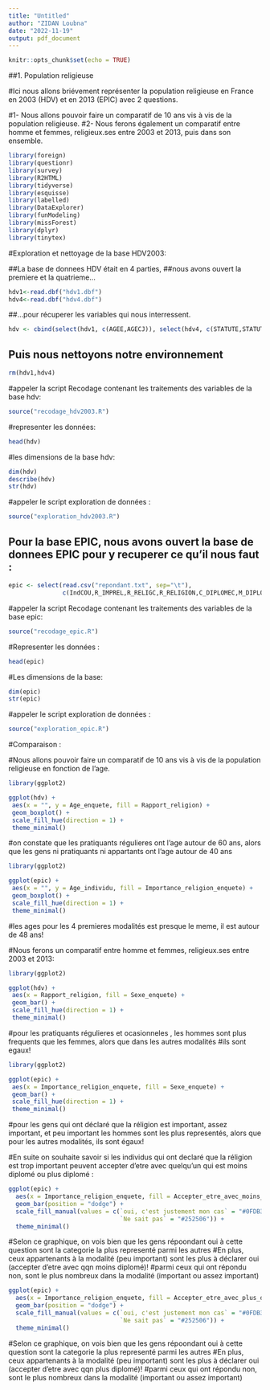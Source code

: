 ---
title: "Untitled"
author: "ZIDAN Loubna"
date: "2022-11-19"
output: pdf_document
---

```{r setup, include=FALSE}
knitr::opts_chunk$set(echo = TRUE)
```

##1. Population religieuse 

#Ici nous allons briévement représenter la population religieuse en France en 2003 (HDV) et en 2013 (EPIC) avec 2 questions. 

#1- Nous allons pouvoir faire un comparatif de 10 ans vis à vis de la population religieuse. 
#2- Nous ferons également un comparatif entre homme et femmes, religieux.ses entre 2003 et 2013, puis dans son ensemble.

```{r, include=FALSE}
library(foreign)
library(questionr)
library(survey)
library(R2HTML)
library(tidyverse)
library(esquisse)
library(labelled)
library(DataExplorer)
library(funModeling)
library(missForest)
library(dplyr)
library(tinytex)
```

#Exploration et nettoyage de la base HDV2003: 

##La base de donnees HDV était en 4 parties, 
##nous avons ouvert la premiere et la quatrieme...

```{r, include=FALSE}
hdv1<-read.dbf("hdv1.dbf")
hdv4<-read.dbf("hdv4.dbf")
```

##...pour récuperer les variables qui nous interressent.

```{r, include=FALSE}
hdv <- cbind(select(hdv1, c(AGEE,AGECJ)), select(hdv4, c(STATUTE,STATUTCJ,NIVE2TE,NIVE2TCJ,QUALIFE,QUALCJ,SEXEE,SEXECJ,VRELIG,VENREL,VIECOUE)))
```

## Puis nous nettoyons notre environnement

```{r, include=FALSE}
rm(hdv1,hdv4)
```

#appeler la script Recodage contenant les traitements des variables de la base hdv:

```{r, include=FALSE}
source("recodage_hdv2003.R")
```

#representer les données: 

```{r}
head(hdv)
```

#les dimensions de la base hdv:

```{r}
dim(hdv)
describe(hdv)
str(hdv)
```

#appeler le script exploration de données :

```{r, include=FALSE}
source("exploration_hdv2003.R")
```

## Pour la base EPIC, nous avons ouvert la base de donnees EPIC pour y recuperer ce qu'il nous faut :

```{r, include=FALSE}
epic <- select(read.csv("repondant.txt", sep="\t"),
               c(IndCOU,R_IMPREL,R_RELIGC,R_RELIGION,C_DIPLOMEC,M_DIPLOME,C_STATUTC,M_STATUT,SEXER,H_SEXEC_C,AGEM,H_ANAISC_C,R_MOINDIPL,R_PLUDIPL))
```

#appeler la script Recodage contenant les traitements des variables de la base epic:

```{r, include=FALSE}
source("recodage_epic.R")
```

#Representer les données :

```{r}
head(epic)
```

#Les dimensions de la base: 

```{r}
dim(epic)
str(epic)
```

#appeler le script exploration de données :

```{r}
source("exploration_epic.R")

```

#Comparaison :

#Nous allons pouvoir faire un comparatif de 10 ans vis à vis de la population religieuse en fonction de l'age. 

```{r}
library(ggplot2)

ggplot(hdv) +
 aes(x = "", y = Age_enquete, fill = Rapport_religion) +
 geom_boxplot() +
 scale_fill_hue(direction = 1) +
 theme_minimal()
```

#on constate que les pratiquants régulieres ont l'age autour de 60 ans, alors que les gens ni pratiquants ni appartants ont l'age autour de 40 ans

```{r}

library(ggplot2)

ggplot(epic) +
 aes(x = "", y = Age_individu, fill = Importance_religion_enquete) +
 geom_boxplot() +
 scale_fill_hue(direction = 1) +
 theme_minimal()
```

#les ages pour les 4 premieres modalités est presque le meme, il est autour de 48 ans! 

#Nous ferons  un comparatif entre homme et femmes, religieux.ses entre 2003 et 2013:


```{r}

library(ggplot2)

ggplot(hdv) +
 aes(x = Rapport_religion, fill = Sexe_enquete) +
 geom_bar() +
 scale_fill_hue(direction = 1) +
 theme_minimal()

```
#pour les pratiquants régulieres et ocasionneles , les hommes sont plus frequents que les femmes, alors que dans les autres modalités 
#ils sont egaux!


```{r}
library(ggplot2)

ggplot(epic) +
 aes(x = Importance_religion_enquete, fill = Sexe_enquete) +
 geom_bar() +
 scale_fill_hue(direction = 1) +
 theme_minimal()

```

#pour les gens qui ont déclaré que la réligion est important, assez important, et peu important les hommes sont les plus representés, alors que pour les autres modalités, ils sont égaux! 


#En suite on souhaite savoir si les individus qui ont declaré que la réligion est trop important peuvent accepter d'etre avec quelqu'un qui est moins diplomé ou plus diplomé : 
```{r}

ggplot(epic) +
  aes(x = Importance_religion_enquete, fill = Accepter_etre_avec_moins_diplome) +
  geom_bar(position = "dodge") +
  scale_fill_manual(values = c(`oui, c'est justement mon cas` = "#0FDB3F", oui = "#246D1E", non = "#AC2927", 
                               `Ne sait pas` = "#252506")) +
  theme_minimal()
```
#Selon ce graphique, on vois bien que les gens répoondant oui à cette question sont la categorie la plus representé parmi les autres
#En plus, ceux appartenants à la modalité (peu important) sont les plus à déclarer oui (accepter d'etre avec qqn moins diplomé)!
#parmi ceux qui ont répondu non, sont le plus nombreux dans la modalité (important ou assez important)

```{r}
ggplot(epic) +
  aes(x = Importance_religion_enquete, fill = Accepter_etre_avec_plus_diplome) +
  geom_bar(position = "dodge") +
  scale_fill_manual(values = c(`oui, c'est justement mon cas` = "#0FDB3F", oui = "#246D1E", non = "#AC2927", 
                               `Ne sait pas` = "#252506")) +
  theme_minimal()
```


#Selon ce graphique, on vois bien que les gens répoondant oui à cette question sont la categorie la plus representé parmi les autres
#En plus, ceux appartenants à la modalité (peu important) sont les plus à déclarer oui (accepter d'etre avec qqn plus diplomé)!
#parmi ceux qui ont répondu non, sont le plus nombreux dans la modalité (important ou assez important)


